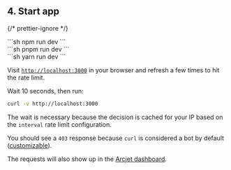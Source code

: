 
## 4. Start app

{/* prettier-ignore */}
<SelectableContent client:load syncKey="packageManager">
<div slot="npm" slotIdx="1">
```sh
npm run dev
```
</div>
<div slot="pnpm" slotIdx="2">
```sh
pnpm run dev
```
</div>
<div slot="yarn" slotIdx="3">
```sh
yarn run dev
```
</div>
</SelectableContent>

Visit [`http://localhost:3000`](http://localhost:3000) in your browser and
refresh a few times to hit the rate limit.

Wait 10 seconds, then run:

```sh
curl -v http://localhost:3000
```

The wait is necessary because the decision is cached for your IP based on the
`interval` rate limit configuration.

You should see a `403` response because `curl` is considered a bot by default
([customizable](/bot-protection/identifying-bots)).

The requests will also show up in the [Arcjet
dashboard](https://app.arcjet.com).
